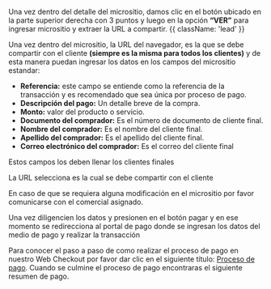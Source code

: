 

<HeroPattern />

Una vez dentro del detalle del micrositio, damos clic en el botón ubicado en la parte superior derecha con 3 puntos y luego en la opción **“VER”** para ingresar micrositio y extraer la URL a compartir. {{ className: 'lead' }}

<CenteredContainer>
  <ImageZoom
      src="/show_sitie.webp"
      alt="show sitie image"
      className="w-full h-auto shadow rounded-md my-0 transition-transform duration-300 ease-in-out cursor-pointer hover:scale-110 focus:scale-110" 
  />
</CenteredContainer>



Una vez dentro del micrositio, la URL del navegador, es la que se debe compartir con el cliente **(siempre es la misma para todos los clientes)** y de esta manera puedan ingresar los datos en los campos del micrositio estandar:

-	**Referencia:** este campo se entiende como la referencia de la transacción y es recomendado que sea única por proceso de pago.
-	**Descripción del pago:** Un detalle breve de la compra.
-	**Monto:** valor del producto o servicio.
-	**Documento del comprador:** Es el número de documento de cliente final.
-	**Nombre del comprador:** Es el nombre del cliente final.
-	**Apellido del comprador:** Es el apellido del cliente final.
-	**Correo electrónico del comprador:** Es el correo del cliente final

<Note> Estos campos los deben llenar los clientes finales </Note>

La URL selecciona es la cual se debe compartir con el cliente

<CenteredContainer>
  <ImageZoom
      src="/url_sitie_open.webp"
      alt="url sitie open image"
      className="w-full h-auto shadow rounded-md my-0 transition-transform duration-300 ease-in-out cursor-pointer hover:scale-110 focus:scale-110" 
  />
</CenteredContainer>

<Note type= "warning"> En caso de que se requiera alguna modificación en el micrositio por favor comunicarse con el comercial asignado. </Note>

Una vez diligencien los datos y presionen en el botón pagar y en ese momento se redirecciona al portal de pago donde se ingresan los datos del medio de pago y realizar la transacción

Para conocer el paso a paso de como realizar el proceso de pago en nuestro Web Checkout por favor dar clic en el siguiente título: [Proceso de pago](/payments/process_pay). Cuando se culmine el proceso de pago encontraras el siguiente resumen de pago.